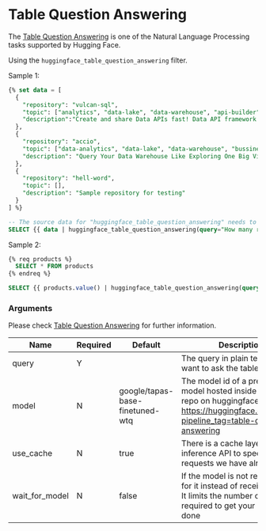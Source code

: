 # Table Question Answering

The [Table Question Answering](https://huggingface.co/docs/api-inference/detailed_parameters#table-question-answering-task) is one of the Natural Language Processing tasks supported by Hugging Face.

Using the `huggingface_table_question_answering` filter.

Sample 1:

```sql
{% set data = [
  {
    "repository": "vulcan-sql",
    "topic": ["analytics", "data-lake", "data-warehouse", "api-builder"],
    "description":"Create and share Data APIs fast! Data API framework for DuckDB, ClickHouse, Snowflake, BigQuery, PostgreSQL"
  },
  {
    "repository": "accio",
    "topic": ["data-analytics", "data-lake", "data-warehouse", "bussiness-intelligence"],
    "description": "Query Your Data Warehouse Like Exploring One Big View."
  },
  {
    "repository": "hell-word",
    "topic": [],
    "description": "Sample repository for testing"
  }
] %}

-- The source data for "huggingface_table_question_answering" needs to be an array of objects.
SELECT {{ data | huggingface_table_question_answering(query="How many repositories related to data-lake topic?") }}
```

Sample 2:

```sql
{% req products %}
  SELECT * FROM products
{% endreq %}

SELECT {{ products.value() | huggingface_table_question_answering(query="How many products related to 3C type?", model="microsoft/tapex-base-finetuned-wtq", wait_for_model=true, use_cache=true) }}
```

### Arguments

Please check [Table Question Answering](https://huggingface.co/docs/api-inference/detailed_parameters#table-question-answering-task) for further information.

| Name           | Required | Default                         | Description                                                                                                                                               |
| -------------- | -------- | ------------------------------- | --------------------------------------------------------------------------------------------------------------------------------------------------------- |
| query          | Y        |                                 | The query in plain text that you want to ask the table.                                                                                                   |
| model          | N        | google/tapas-base-finetuned-wtq | The model id of a pretrained model hosted inside a model repo on huggingface.co. See: https://huggingface.co/models?pipeline_tag=table-question-answering |
| use_cache      | N        | true                            | There is a cache layer on the inference API to speedup requests we have already seen                                                                      |
| wait_for_model | N        | false                           | If the model is not ready, wait for it instead of receiving 503. It limits the number of requests required to get your inference done                     |
